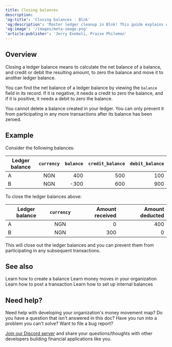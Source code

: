 ```yaml
---
title: Closing balances
description:
'og:title': 'Closing balances - Blnk'
'og:description': 'Master ledger cleanup in Blnk! This guide explains closing ledger balances, calculating net balances, and zeroing them out with debits or credits. Learn how to finalize balances and prevent future transactions, while understanding the limitations of deletion.'
'og:image': '/images/meta-image.png'
'article:publisher': 'Jerry Enebeli, Praise Philemon'
---
```


## Overview

Closing a ledger balance means to calculate the net balance of a balance, and credit or debit the resulting amount, to zero the balance and move it to another ledger balance.

You can find the net balance of a ledger balance by viewing the `balance` field in its record. If it is negative, it needs a credit to zero the balance, and if it is positive, it needs a debit to zero the balance.

<Note>
    You cannot delete a balance created in your ledger. You can only prevent it from participating in any more transactions after its balance has been zeroed.
</Note>

## Example

Consider the following balances:

| Ledger balance | `currency` | `balance` | `credit_balance` | `debit_balance`
| --- | :---: | ---: | ---: | ---:
| A | NGN | 400 | 500 | 100
| B | NGN | -300 | 600 | 900

To close the ledger balances above:

| Ledger balance | `currency` | Amount received | Amount deducted
| --- | :---: | ---: | ---:
| A | NGN | 0 | 400
| B | NGN | 300 | 0

This will close out the ledger balances and you can prevent them from participating in any subsequent transactions.

## See also

<CardGroup>
    <Card title="Create a balance" icon="book-open-cover" href="../tutorial/create-a-balance">
        Learn how to create a balance
    </Card>
    <Card title="Money movement map" icon="book-open-cover" href="money-movement-map">
        Learn money moves in your organization
    </Card>
    <Card title="Record a transaction" icon="book-open-cover" href="/ledger/tutorial/record-a-transaction">
        Learn how to post a transaction
    </Card>
    <Card title="Setting up internal balances" icon="book-open-cover" href="/ledger/tutorial/internal-balances">
        Learn how to set up internal balances
    </Card>
</CardGroup>

## Need help?

Need help with developing your organization's money movement map? Do you have a question that isn't answered in this doc? Have you run into a problem you can't solve? Want to file a bug report?

[Join our Discord server](https://discord.gg/7WNv94zPpx) and share your questions/thoughts with other developers building financial applications like you.